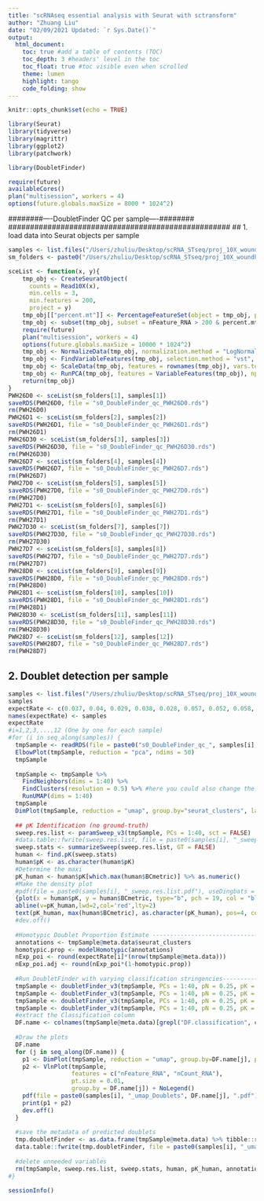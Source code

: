 ```yaml
---
title: "scRNAseq essential analysis with Seurat with sctransform"
author: "Zhuang Liu"
date: "02/09/2021 Updated: `r Sys.Date()`"
output: 
  html_document:
    toc: true #add a table of contents (TOC)
    toc_depth: 3 #headers' level in the toc
    toc_float: true #toc visible even when scrolled
    theme: lumen
    highlight: tango
    code_folding: show
---
```


```r
knitr::opts_chunk$set(echo = TRUE)
```

```r
library(Seurat)
library(tidyverse)
library(magrittr)
library(ggplot2)
library(patchwork)

library(DoubletFinder)

require(future)
availableCores()
plan("multisession", workers = 4)
options(future.globals.maxSize = 8000 * 1024^2)
```

###################################################
########----DoubletFinder QC per sample----########
###################################################
## 1. load data into Seurat objects per sample 
```r
samples <- list.files("/Users/zhuliu/Desktop/scRNA_STseq/proj_10X_woundhealing/03_results/00-cellrange_counts")
sm_folders <- paste0("/Users/zhuliu/Desktop/scRNA_STseq/proj_10X_woundhealing/03_results/00-cellrange_counts/", samples, "/outs/filtered_feature_bc_matrix")

sceList <- function(x, y){
    tmp_obj <- CreateSeuratObject(
      counts = Read10X(x),
      min.cells = 3, 
      min.features = 200, 
      project = y)
    tmp_obj[["percent.mt"]] <- PercentageFeatureSet(object = tmp_obj, pattern = "^mt-")
    tmp_obj <- subset(tmp_obj, subset = nFeature_RNA > 200 & percent.mt < 20)
    require(future)
    plan("multisession", workers = 4)
    options(future.globals.maxSize = 10000 * 1024^2)
    tmp_obj <- NormalizeData(tmp_obj, normalization.method = "LogNormalize", scale.factor = 10000)
    tmp_obj <- FindVariableFeatures(tmp_obj, selection.method = "vst", nfeatures = 4000)
    tmp_obj <- ScaleData(tmp_obj, features = rownames(tmp_obj), vars.to.regress = c("percent.mt"))
    tmp_obj <- RunPCA(tmp_obj, features = VariableFeatures(tmp_obj), npcs = 50)
    return(tmp_obj)
}
PWH26D0 <- sceList(sm_folders[1], samples[1])
saveRDS(PWH26D0, file = "s0_DoubleFinder_qc_PWH26D0.rds")
rm(PWH26D0)
PWH26D1 <- sceList(sm_folders[2], samples[2])
saveRDS(PWH26D1, file = "s0_DoubleFinder_qc_PWH26D1.rds")
rm(PWH26D1)
PWH26D30 <- sceList(sm_folders[3], samples[3])
saveRDS(PWH26D30, file = "s0_DoubleFinder_qc_PWH26D30.rds")
rm(PWH26D30)
PWH26D7 <- sceList(sm_folders[4], samples[4])
saveRDS(PWH26D7, file = "s0_DoubleFinder_qc_PWH26D7.rds")
rm(PWH26D7)
PWH27D0 <- sceList(sm_folders[5], samples[5])
saveRDS(PWH27D0, file = "s0_DoubleFinder_qc_PWH27D0.rds")
rm(PWH27D0)
PWH27D1 <- sceList(sm_folders[6], samples[6])
saveRDS(PWH27D1, file = "s0_DoubleFinder_qc_PWH27D1.rds")
rm(PWH27D1)
PWH27D30 <- sceList(sm_folders[7], samples[7])
saveRDS(PWH27D30, file = "s0_DoubleFinder_qc_PWH27D30.rds")
rm(PWH27D30)
PWH27D7 <- sceList(sm_folders[8], samples[8])
saveRDS(PWH27D7, file = "s0_DoubleFinder_qc_PWH27D7.rds")
rm(PWH27D7)
PWH28D0 <- sceList(sm_folders[9], samples[9])
saveRDS(PWH28D0, file = "s0_DoubleFinder_qc_PWH28D0.rds")
rm(PWH28D0)
PWH28D1 <- sceList(sm_folders[10], samples[10])
saveRDS(PWH28D1, file = "s0_DoubleFinder_qc_PWH28D1.rds")
rm(PWH28D1)
PWH28D30 <- sceList(sm_folders[11], samples[11])
saveRDS(PWH28D30, file = "s0_DoubleFinder_qc_PWH28D30.rds")
rm(PWH28D30)
PWH28D7 <- sceList(sm_folders[12], samples[12])
saveRDS(PWH28D7, file = "s0_DoubleFinder_qc_PWH28D7.rds")
rm(PWH28D7)
```

## 2. Doublet detection per sample 
```r
samples <- list.files("/Users/zhuliu/Desktop/scRNA_STseq/proj_10X_woundhealing/03_results/00-cellrange_counts")
samples
expectRate <- c(0.037, 0.04, 0.029, 0.038, 0.028, 0.057, 0.052, 0.058, 0.04, 0.04, 0.051, 0.048)
names(expectRate) <- samples
expectRate
#i=1,2,3,...,12 (One by one for each sample)
#for (i in seq_along(samples)) {
  tmpSample <- readRDS(file = paste0("s0_DoubleFinder_qc_", samples[i], ".rds"))
  ElbowPlot(tmpSample, reduction = "pca", ndims = 50)
  tmpSample
  
  tmpSample <- tmpSample %>% 
    FindNeighbors(dims = 1:40) %>% 
    FindClusters(resolution = 0.5) %>% #here you could also change the resolution
    RunUMAP(dims = 1:40)
  tmpSample
  DimPlot(tmpSample, reduction = "umap", group.by="seurat_clusters", label=TRUE) 
  
  ## pK Identification (no ground-truth)
  sweep.res.list <- paramSweep_v3(tmpSample, PCs = 1:40, sct = FALSE)
  #data.table::fwrite(sweep.res.list, file = paste0(samples[i], "_sweep.res.list.txt"), sep = "\t")
  sweep.stats <- summarizeSweep(sweep.res.list, GT = FALSE)
  human <- find.pK(sweep.stats)
  human$pK <- as.character(human$pK)
  #Determine the maxi 
  pK_human <- human$pK[which.max(human$BCmetric)] %>% as.numeric()
  #Make the density plot
  #pdf(file = paste0(samples[i], "_sweep.res.list.pdf"), useDingbats = FALSE, width = 8, height = 8)
  {plot(x = human$pK, y = human$BCmetric, type="b", pch = 19, col = "blue", lty = 1, xlab="pK", ylab="BCmetric")
  abline(v=pK_human,lwd=2,col='red',lty=2)
  text(pK_human, max(human$BCmetric), as.character(pK_human), pos=4, col="red")}
  #dev.off()
  
  #Homotypic Doublet Proportion Estimate -----------------------------------------------------------------------
  annotations <- tmpSample@meta.data$seurat_clusters
  homotypic.prop <- modelHomotypic(annotations)
  nExp_poi <- round(expectRate[i]*(nrow(tmpSample@meta.data)))
  nExp_poi.adj <- round(nExp_poi*(1-homotypic.prop))
  
  #Run DoubletFinder with varying classification stringencies---------------------------------------------------
  tmpSample <- doubletFinder_v3(tmpSample, PCs = 1:40, pN = 0.25, pK = pK_human, nExp = nExp_poi.adj, reuse.pANN = FALSE , sct = FALSE)
  tmpSample <- doubletFinder_v3(tmpSample, PCs = 1:40, pN = 0.25, pK = 0.08, nExp = nExp_poi.adj, reuse.pANN = FALSE , sct = FALSE)
  tmpSample <- doubletFinder_v3(tmpSample, PCs = 1:40, pN = 0.25, pK = 0.16, nExp = nExp_poi.adj, reuse.pANN = FALSE , sct = FALSE)
  tmpSample <- doubletFinder_v3(tmpSample, PCs = 1:40, pN = 0.25, pK = 0.2, nExp = nExp_poi.adj, reuse.pANN = FALSE , sct = FALSE)
  #extract the Classification column
  DF.name <- colnames(tmpSample@meta.data)[grepl("DF.classification", colnames(tmpSample@meta.data))]
  
  #Draw the plots
  DF.name
  for (j in seq_along(DF.name)) {
    p1 <- DimPlot(tmpSample, reduction = "umap", group.by=DF.name[j], pt.size = 0.1, label=FALSE, label.size = 5)   
    p2 <- VlnPlot(tmpSample,
                  features = c("nFeature_RNA", "nCount_RNA"),
                  pt.size = 0.01,
                  group.by = DF.name[j]) + NoLegend()    
    pdf(file = paste0(samples[i], "_umap_Doublets", DF.name[j], ".pdf"), useDingbats = FALSE, width = 12, height   = 8)
    print(p1 + p2)
    dev.off()
  }
  
  #save the metadata of predicted doublets
  tmp.doubletFinder <- as.data.frame(tmpSample@meta.data) %>% tibble::rownames_to_column(var = "barcode")
  data.table::fwrite(tmp.doubletFinder, file = paste0(samples[i], "_umap_Doublets", DF.name[1], "optall.txt"), sep="\t")
  
  #delete unneeded variables
  rm(tmpSample, sweep.res.list, sweep.stats, human, pK_human, annotations, homotypic.prop, nExp_poi, nExp_poi.adj, DF.name, p1, p2, tmp.doubletFinder)
#}
```

```r
sessionInfo()
```


